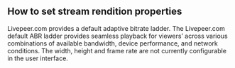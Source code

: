
<DocsLayout>


## How to set stream rendition properties

Livepeer.com provides a default adaptive bitrate ladder. The Livepeer.com
default ABR ladder provides seamless playback for viewers’ across various
combinations of available bandwidth, device performance, and network conditions.
The width, height and frame rate are not currently configurable in the user
interface.

</DocsLayout>

